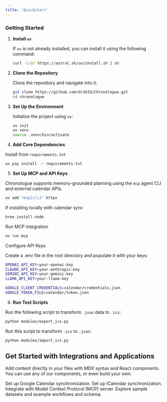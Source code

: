 ```yaml
---
title: 'Quickstart'
---
```


### Getting Started

1. **Install `uv`**

   If `uv` is not already installed, you can install it using the following command:

   ```bash
   curl -LsSf https://astral.sh/uv/install.sh | sh
   ```

2. **Clone the Repository**

   Clone the repository and navigate into it:

   ```bash
   git clone https://github.com/dr2633/Chronologue.git
   cd chronologue
   ```

3. **Set Up the Environment**

   Initialize the project using `uv`:

   ```bash
   uv init
   uv venv
   source .venv/bin/activate
   ```

4. **Add Core Dependencies**

 Install from `requirements.txt`

```bash
uv pip install -r requirements.txt
```

5. **Set Up MCP and API Keys**

Chronologue supports memory-grounded planning using the `mcp` agent CLI and external calendar APIs.

```bash
uv add "mcp[cli]" httpx
```

If installing locally with calendar sync 

```bash
brew install node
```

Run MCP Integration 

```bash
uv run mcp
```

Configure API Keys

Create a .env file in the root directory and populate it with your keys:

```bash
OPENAI_API_KEY=your-openai-key
CLAUDE_API_KEY=your-anthropic-key
GEMINI_API_KEY=your-gemini-key
LLAMA_API_KEY=your-llama-key

GOOGLE_CLIENT_CREDENTIALS=calendar/credentials.json
GOOGLE_TOKEN_FILE=calendar/token.json
```


6. **Run Test Scripts**

 Run the following script to transform `.json` data to `.ics`:

   ```bash
   python modules/export_ics.py
   ```

   Run this script to transform `.ics` to `.json`: 

   ```bash
   python modules/import_ics.py
   ```


## Get Started with Integrations and Applications 

Add content directly in your files with MDX syntax and React components. You can use any of our components, or even build your own.


<CardGroup>

<Card title="Google Calendar Sync" icon="calendar" href="/concepts/google-calendar">
  Set up Google Calendar synchronization.
</Card>

<Card title="iCalendar Sync" icon="calendar" href="/concepts/icalendar">
  Set up iCalendar synchronization. 
</Card>

<Card title="MCP Integration" icon="calendar" href="/concepts/mcp-integration">
 Integrate with Model Context Protocol (MCP) server. 
</Card>

<Card title="Datasets" icon="calendar" href="/examples/datasets">
  Explore sample datasets and example workflows and schema. 
</Card>

</CardGroup>
